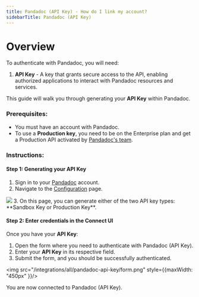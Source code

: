 ```yaml
---
title: Pandadoc (API Key) - How do I link my account?
sidebarTitle: Pandadoc (API Key)
---
```



# Overview

To authenticate with Pandadoc, you will need:
1. **API Key** - A key that grants secure access to the API, enabling authorized applications to interact with Pandadoc resources and services.

This guide will walk you through generating your **API Key** within Pandadoc.

### Prerequisites:

- You must have an account with Pandadoc.
- To use a **Production key**, you need to be on the Enterprise plan and get a Production API activated by [Pandadoc's team](https://developers.pandadoc.com/reference/production-api-key).

### Instructions:

#### Step 1: Generating your API Key
1. Sign in to your [Pandadoc](https://app.pandadoc.com/) account.
2. Navigate to the [Configuration](https://app.pandadoc.com/a/#/api-dashboard/configuration) page.
<img src="/integrations/all/pandadoc-api-key/configuration.png" />
3. On this page, you can generate either of the two API key types: **Sandbox Key or Production Key**.


#### Step 2: Enter credentials in the Connect UI

Once you have your **API Key**:
1. Open the form where you need to authenticate with Pandadoc (API Key).
2. Enter your **API Key** in its respective field.
3. Submit the form, and you should be successfully authenticated.


<img src="/integrations/all/pandadoc-api-key/form.png" style={{maxWidth: "450px" }}/>

You are now connected to Pandadoc (API Key).
